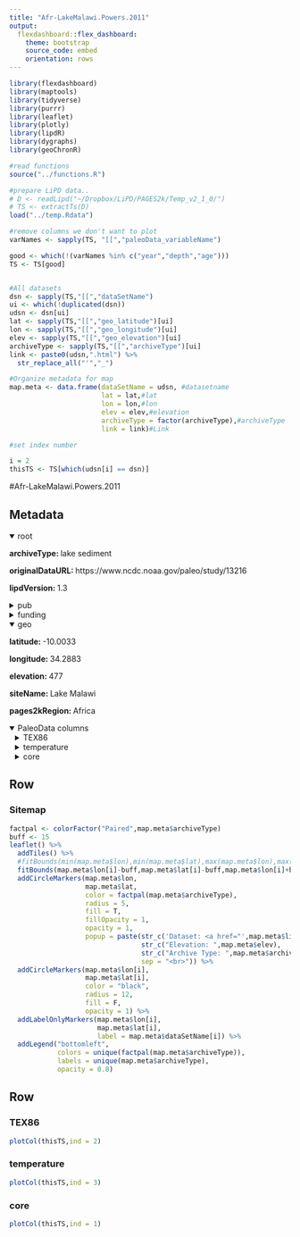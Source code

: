 ```yaml
---
title: "Afr-LakeMalawi.Powers.2011"
output: 
  flexdashboard::flex_dashboard:
    theme: bootstrap
    source_code: embed
    orientation: rows
---
```


```r
library(flexdashboard)
library(maptools)
library(tidyverse)
library(purrr)
library(leaflet)
library(plotly)
library(lipdR)
library(dygraphs)
library(geoChronR)

#read functions
source("../functions.R")

#prepare LiPD data..
# D <- readLipd("~/Dropbox/LiPD/PAGES2k/Temp_v2_1_0/")
# TS <- extractTs(D)
load("../temp.Rdata")

#remove columns we don't want to plot
varNames <- sapply(TS, "[[","paleoData_variableName")

good <- which(!(varNames %in% c("year","depth","age")))
TS <- TS[good]


#All datasets
dsn <- sapply(TS,"[[","dataSetName")
ui <- which(!duplicated(dsn))
udsn <- dsn[ui]
lat <- sapply(TS,"[[","geo_latitude")[ui]
lon <- sapply(TS,"[[","geo_longitude")[ui]
elev <- sapply(TS,"[[","geo_elevation")[ui]
archiveType <- sapply(TS,"[[","archiveType")[ui]
link <- paste0(udsn,".html") %>% 
  str_replace_all("'","_")

#Organize metadata for map
map.meta <- data.frame(dataSetName = udsn, #datasetname
                       lat = lat,#lat
                       lon = lon,#lon
                       elev = elev,#elevation
                       archiveType = factor(archiveType),#archiveType
                       link = link)#Link

#set index number

i = 2
thisTS <- TS[which(udsn[i] == dsn)]
```
#Afr-LakeMalawi.Powers.2011

Metadata {.sidebar}
-------------------------------------

<details open style="margin-left: 0px">
<summary>root</summary>
<p style="margin-left: 0px"><strong>archiveType: </strong>lake sediment
<p style="margin-left: 0px"><strong>originalDataURL: </strong>https://www.ncdc.noaa.gov/paleo/study/13216
<p style="margin-left: 0px"><strong>lipdVersion: </strong>1.3
</details>
<details>
<summary>pub</summary>
<details style="margin-left: 10px">
<summary>pub1</summary>
<p style="margin-left: 10px"><strong>author: </strong>Powers, Lindsay A.;Johnson, Thomas C.;Werne, Josef P.;Castañeda, Isla S.;Hopmans, Ellen C.;Sinninghe Damsté, Jaap S.;Schouten, Stefan
<p style="margin-left: 10px"><strong>citeKey: </strong>powers2011organicgeochemicalrecords
<p style="margin-left: 10px"><strong>journal: </strong>Palaeogeography, Palaeoclimatology, Palaeoecology
<p style="margin-left: 10px"><strong>volume: </strong>303
<p style="margin-left: 10px"><strong>pages: </strong>133-139
<p style="margin-left: 10px"><strong>pubYear: </strong>2011
<p style="margin-left: 10px"><strong>title: </strong>Organic geochemical records of environmental variability in Lake Malawi during the last 700 years, Part I: The TEX86 temperature record
<p style="margin-left: 10px"><strong>DOI: </strong>10.1016/j.palaeo.2010.09.006
</details>
<details style="margin-left: 10px">
<summary>pub2</summary>
<p style="margin-left: 10px"><strong>author: </strong>Powers, L.A.
<p style="margin-left: 10px"><strong>citeKey: </strong>powers2012httpswwwncdcnoaagovpaleostudy13216DataCitation
<p style="margin-left: 10px"><strong>title: </strong>World Data Center for Paleoclimatology
</details>
</details>
<details>
<summary>funding</summary>
<details style="margin-left: 10px">
<summary>funding1</summary>
<p style="margin-left: 10px"><strong>agency: </strong>US NSF
<p style="margin-left: 10px"><strong>grant: </strong>ATM-0502456
</details>
<details style="margin-left: 10px">
<summary>funding2</summary>
<p style="margin-left: 10px"><strong>agency: </strong>US NOAA
<p style="margin-left: 10px"><strong>grant: </strong>NA06OAR4310113
</details>
</details>
<details open style="margin-left: 0px">
<summary>geo</summary>
<p style="margin-left: 0px"><strong>latitude: </strong>-10.0033
<p style="margin-left: 0px"><strong>longitude: </strong>34.2883
<p style="margin-left: 0px"><strong>elevation: </strong>477
<p style="margin-left: 0px"><strong>siteName: </strong>Lake Malawi
<p style="margin-left: 0px"><strong>pages2kRegion: </strong>Africa
</details>
<details open>
<summary>PaleoData columns</summary>
<details style="margin-left: 10px">
<summary>TEX86</summary>
<p style="margin-left: 10px"><strong>TSid: </strong>Malawi04
<p style="margin-left: 10px"><strong>variableName: </strong>TEX86
<p style="margin-left: 10px"><strong>units: </strong>NA
<p style="margin-left: 10px"><strong>description: </strong>mean TEX86 from 1-4 replicates
<p style="margin-left: 10px"><strong>useInGlobalTemperatureAnalysis: </strong>FALSE
<details>
<summary>interpretation</summary>
<details style="margin-left: 20px">
<summary>1</summary>
<p style="margin-left: 20px"><strong>interpDirection: </strong>positive
<p style="margin-left: 20px"><strong>scope: </strong>climate
<p style="margin-left: 20px"><strong>variable: </strong>T
<p style="margin-left: 20px"><strong>variableDetail: </strong>lake surface
</details>
</details>
</details>
<details style="margin-left: 10px">
<summary>temperature</summary>
<p style="margin-left: 10px"><strong>TSid: </strong>Malawi05
<p style="margin-left: 10px"><strong>variableName: </strong>temperature
<p style="margin-left: 10px"><strong>units: </strong>degC
<p style="margin-left: 10px"><strong>description: </strong>inferred lake surface temperature
<p style="margin-left: 10px"><strong>useInGlobalTemperatureAnalysis: </strong>TRUE
<details>
<summary>interpretation</summary>
<details style="margin-left: 20px">
<summary>1</summary>
<p style="margin-left: 20px"><strong>interpDirection: </strong>positive
<p style="margin-left: 20px"><strong>scope: </strong>climate
<p style="margin-left: 20px"><strong>seasonality: </strong>1 2 3 4 5 6 7 8 9 10 11 12
<p style="margin-left: 20px"><strong>variable: </strong>T
<p style="margin-left: 20px"><strong>variableDetail: </strong>lake@surface
</details>
</details>
</details>
<details style="margin-left: 10px">
<summary>core</summary>
<p style="margin-left: 10px"><strong>TSid: </strong>Malawi01
<p style="margin-left: 10px"><strong>variableName: </strong>core
<p style="margin-left: 10px"><strong>description: </strong>core name
<p style="margin-left: 10px"><strong>useInGlobalTemperatureAnalysis: </strong>FALSE
</details>

Row
-----------------------------------------------------------------------

### Sitemap

```r
factpal <- colorFactor("Paired",map.meta$archiveType)
buff <- 15
leaflet() %>% 
  addTiles() %>% 
  #fitBounds(min(map.meta$lon),min(map.meta$lat),max(map.meta$lon),max(map.meta$lat)) %>% 
  fitBounds(map.meta$lon[i]-buff,map.meta$lat[i]-buff,map.meta$lon[i]+buff,map.meta$lat[i]+buff) %>% 
  addCircleMarkers(map.meta$lon, 
                   map.meta$lat, 
                   color = factpal(map.meta$archiveType),
                   radius = 5, 
                   fill = T,
                   fillOpacity = 1,
                   opacity = 1,
                   popup = paste(str_c('Dataset: <a href="',map.meta$link,'">',map.meta$dataSetName,'</a>'),
                                 str_c("Elevation: ",map.meta$elev),
                                 str_c("Archive Type: ",map.meta$archiveType),
                                 sep = "<br>")) %>%
  addCircleMarkers(map.meta$lon[i], 
                   map.meta$lat[i], 
                   color = "black",
                   radius = 12, 
                   fill = F,
                   opacity = 1) %>%
  addLabelOnlyMarkers(map.meta$lon[i], 
                      map.meta$lat[i], 
                      label = map.meta$dataSetName[i]) %>%
  addLegend("bottomleft",
            colors = unique(factpal(map.meta$archiveType)),
            labels = unique(map.meta$archiveType),
            opacity = 0.8)
```

Row {.tabset .tabset-fade}
-----------------------------------------------------------------------

### TEX86
```r
plotCol(thisTS,ind = 2)
```

### temperature
```r
plotCol(thisTS,ind = 3)
```

### core
```r
plotCol(thisTS,ind = 1)
```

